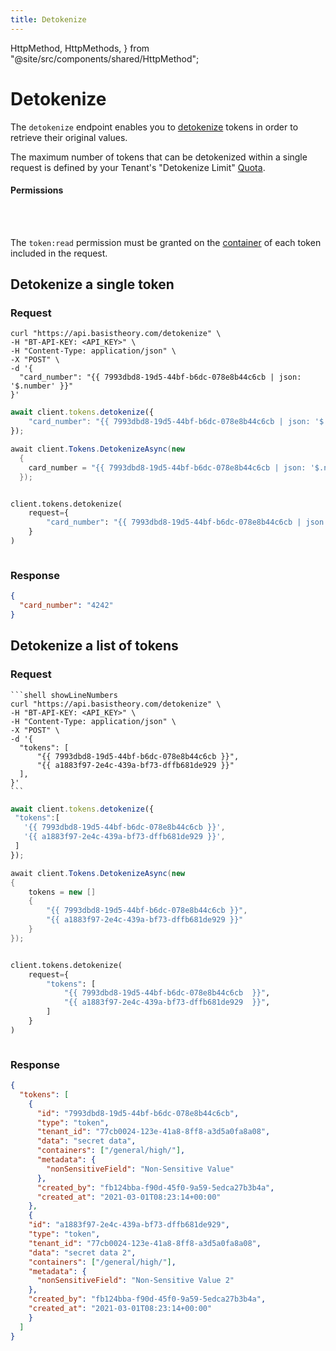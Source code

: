 ```yaml
---
title: Detokenize
---
```



  HttpMethod,
  HttpMethods,
} from "@site/src/components/shared/HttpMethod";

# Detokenize

The `detokenize` endpoint enables you to [detokenize](/docs/expressions/detokenization) tokens in order to retrieve their original values.

The maximum number of tokens that can be detokenized within a single request is defined by your Tenant's "Detokenize Limit" [Quota](/docs/api/rate-limits#default-quotas).

<HttpMethod
  method={HttpMethods.POST}
  endpoint="https://api.basistheory.com/detokenize"
/>

#### Permissions

<Permission content="token:read" />

<br/><br/>

The `token:read` permission must be granted on the [container](/docs/concepts/what-are-containers) of each token included in the request.

## Detokenize a single token

### Request

<Tabs className="bt-tabs" groupId="languages">
  <TabItem value="shell" label="cURL">

```shell showLineNumbers
curl "https://api.basistheory.com/detokenize" \
-H "BT-API-KEY: <API_KEY>" \
-H "Content-Type: application/json" \
-X "POST" \
-d '{
  "card_number": "{{ 7993dbd8-19d5-44bf-b6dc-078e8b44c6cb | json: '$.number' }}"
}'
```

  </TabItem>
  <TabItem value="javascript" label="JavaScript">

```javascript showLineNumbers
await client.tokens.detokenize({
    "card_number": "{{ 7993dbd8-19d5-44bf-b6dc-078e8b44c6cb | json: '$.number' }}"
});
```

  </TabItem>
  <TabItem value="csharp" label="C#">

```csharp showLineNumbers
await client.Tokens.DetokenizeAsync(new
  {
    card_number = "{{ 7993dbd8-19d5-44bf-b6dc-078e8b44c6cb | json: '$.number' }}"
  });
```

  </TabItem>
  <TabItem value="java" label="Java">

```java showLineNumbers

```

  </TabItem>
  <TabItem value="python" label="Python">

```python showLineNumbers
client.tokens.detokenize(
    request={
        "card_number": "{{ 7993dbd8-19d5-44bf-b6dc-078e8b44c6cb | json: '$.number' }}"
    }
)
```

  </TabItem>
  <TabItem value="go" label="Go">

```go showLineNumbers

```

  </TabItem>
</Tabs>

### Response

```json showLineNumbers
{
  "card_number": "4242"
}
```

## Detokenize a list of tokens

### Request

<Tabs className="bt-tabs" groupId="languages">
  <TabItem value="shell" label="cURL">

    ```shell showLineNumbers
    curl "https://api.basistheory.com/detokenize" \
    -H "BT-API-KEY: <API_KEY>" \
    -H "Content-Type: application/json" \
    -X "POST" \
    -d '{
      "tokens": [
          "{{ 7993dbd8-19d5-44bf-b6dc-078e8b44c6cb }}",
          "{{ a1883f97-2e4c-439a-bf73-dffb681de929 }}"
      ],
    }'
    ```

  </TabItem>
  <TabItem value="javascript" label="JavaScript">

```javascript showLineNumbers
await client.tokens.detokenize({
 "tokens":[
   '{{ 7993dbd8-19d5-44bf-b6dc-078e8b44c6cb }}',
   '{{ a1883f97-2e4c-439a-bf73-dffb681de929 }}',
 ]
});
```

  </TabItem>
  <TabItem value="csharp" label="C#">

```csharp showLineNumbers
await client.Tokens.DetokenizeAsync(new
{
    tokens = new []
    {
        "{{ 7993dbd8-19d5-44bf-b6dc-078e8b44c6cb }}",
        "{{ a1883f97-2e4c-439a-bf73-dffb681de929 }}"
    }
});
```

  </TabItem>
  <TabItem value="java" label="Java">

```java showLineNumbers

```

  </TabItem>
  <TabItem value="python" label="Python">

```python showLineNumbers
client.tokens.detokenize(
    request={
        "tokens": [
            "{{ 7993dbd8-19d5-44bf-b6dc-078e8b44c6cb  }}",
            "{{ a1883f97-2e4c-439a-bf73-dffb681de929  }}",
        ]
    }
)
```

  </TabItem>
  <TabItem value="go" label="Go">

```go showLineNumbers

```

  </TabItem>
</Tabs>

### Response

```json showLineNumbers
{
  "tokens": [
    {
      "id": "7993dbd8-19d5-44bf-b6dc-078e8b44c6cb",
      "type": "token",
      "tenant_id": "77cb0024-123e-41a8-8ff8-a3d5a0fa8a08",
      "data": "secret data",
      "containers": ["/general/high/"],
      "metadata": {
        "nonSensitiveField": "Non-Sensitive Value"
      },
      "created_by": "fb124bba-f90d-45f0-9a59-5edca27b3b4a",
      "created_at": "2021-03-01T08:23:14+00:00"
    },
    {
    "id": "a1883f97-2e4c-439a-bf73-dffb681de929",
    "type": "token",
    "tenant_id": "77cb0024-123e-41a8-8ff8-a3d5a0fa8a08",
    "data": "secret data 2",
    "containers": ["/general/high/"],
    "metadata": {
      "nonSensitiveField": "Non-Sensitive Value 2"
    },
    "created_by": "fb124bba-f90d-45f0-9a59-5edca27b3b4a",
    "created_at": "2021-03-01T08:23:14+00:00"
    }
  ]
}
```
